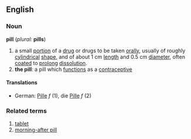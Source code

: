 ==English==
===Noun===
'''pill''' (''plural:'' '''pills''')
# a small [[portion]] of a [[drug]] or drugs to be taken [[oral]]ly, usually of roughly [[cylindrical]] [[shape]], and of about 1 cm [[length]] and 0.5 cm [[diameter]], often [[coat]]ed to [[prolong]] [[dissolution]]. 
#'''the pill''': a pill which [[function]]s as a [[contraceptive]]
====Translations====
*German: [[Pille]] ''f'' (1), die [[Pille]] ''f'' (2)
===Related terms===
#[[tablet]]
#[[morning-after pill]]